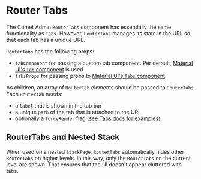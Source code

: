 

<Meta of={RouterTabsStories} />

# Router Tabs

The Comet Admin `RouterTabs` component has essentially the same functionality as `Tabs`.
However, `RouterTabs` manages its state in the URL so that each tab has a unique URL.

`RouterTabs` has the following props:

-   `tabComponent` for passing a custom tab component. Per default, [Material UI's `Tab` component](https://v4.mui.com/api/tab/) is used
-   `tabsProps` for passing props to [Material UI's `Tabs` component](https://v4.mui.com/api/tabs/)

As children, an array of `RouterTab` elements should be passed to `RouterTabs`.
Each `RouterTab` needs:

-   a `label` that is shown in the tab bar
-   a unique `path` of the tab that is attached to the URL
-   optionally a `forceRender` flag ([see Tabs docs for examples](?path=/docs/docs-components-tabs-tabs--docs#tabs-and-forcerender))

<Canvas>
    <Story of={RouterTabsStories.Basic} />
</Canvas>

## RouterTabs and Nested Stack

When used on a nested `StackPage`, `RouterTabs` automatically hides other `RouterTabs` on higher levels.
In this way, only the `RouterTabs` on the current level are shown.
That ensures that the UI doesn't appear cluttered with tabs.

<Canvas>
    <Story of={RouterTabsStories.NestedStackSwitchWithRouterTabs} />
</Canvas>
